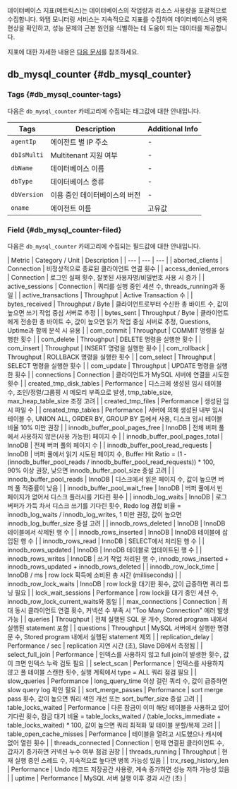 데이터베이스 지표(메트릭스)는 데이터베이스의 작업량과 리소스 사용량을 포괄적으로 수집합니다. 와탭 모니터링 서비스는 지속적으로 지표를 수집하여 데이터베이스의 병목 현상을 확인하고, 성능 문제의 근본 원인을 식별하는 데 도움이 되는 데이터를 제공합니다.

지표에 대한 자세한 내용은 [다음 문서](https://dev.mysql.com/doc/)를 참조하세요.


<AgentStatus />

## db_mysql_counter {#db_mysql_counter}

### Tags {#db_mysql_counter-tags}

다음은 `db_mysql_counter` 카테고리에 수집되는 태그값에 대한 안내입니다.

| Tags | Description | Additional Info |
| -- | -- | -- |
| `agentIp` | 에이전트 별 IP 주소 | - |
| `dbIsMulti` | Multitenant 지원 여부 | - |
| `dbName` | 데이터베이스 이름 | - |
| `dbType` | 데이터베이스 종류 | - |
| `dbVersion` | 이용 중인 데이터베이스의 버전 | - |
| `oname` | 에이전트 이름 | 고유값 |

### Field {#db_mysql_counter-filed}

다음은 `db_mysql_counter` 카테고리에 수집되는 필드값에 대한 안내입니다.

<div class='metric'>
| Metric | Category / Unit | Description |
| --- | --- | --- |
| aborted_clients | Connection | 비정상적으로 종료된 클라이언트 연결 횟수 |
| access_denied_errors | Connection | 로그인 실패 횟수, 잘못된 사용자명/비밀번호 사용 시 증가 |
| active_sessions | Connection | 쿼리를 실행 중인 세션 수, threads_running과 동일 |
| active_transactions | Throughput | Active Transaction 수 |
| bytes_received | Throughput / Byte | 클라이언트로부터 수신한 총 바이트 수, 값이 높으면 쓰기 작업 중심 서버로 추정 |
| bytes_sent | Throughput / Byte | 클라이언트에게 전송한 총 바이트 수, 값이 높으면 읽기 작업 중심 서버로 추정, Questions, Uptime과 함께 분석 시 유용 |
| com_commit | Throughput | COMMIT 명령을 실행한 횟수 |
| com_delete | Throughput | DELETE 명령을 실행한 횟수 |
| com_insert | Throughput | INSERT 명령을 실행한 횟수 |
| com_rollback | Throughput | ROLLBACK 명령을 실행한 횟수 |
| com_select | Throughput | SELECT 명령을 실행한 횟수 |
| com_update | Throughput | UPDATE 명령을 실행한 횟수 |
| connections | Connection | 클라이언트가 MySQL 서버에 연결을 시도한 횟수 |
| created_tmp_disk_tables | Performance | 디스크에 생성된 임시 테이블 수, 조인/정렬/그룹핑 시 메모리 부족으로 발생, tmp_table_size, max_heap_table_size 조정 고려 |
| created_tmp_files | Performance | 생성된 임시 파일 수 |
| created_tmp_tables | Performance | 서버에 의해 생성된 내부 임시 테이블 수, UNION ALL, ORDER BY, GROUP BY 등에서 사용, 디스크 임시 테이블 비율 10% 미만 권장 |
| innodb_buffer_pool_pages_free | InnoDB | 전체 버퍼 풀에서 사용하지 않은(사용 가능한) 페이지 수 |
| innodb_buffer_pool_pages_total | InnoDB | 전체 버퍼 풀의 페이지 수 |
| innodb_buffer_pool_read_requests | InnoDB | 버퍼 풀에서 읽기 시도된 페이지 수, Buffer Hit Ratio = (1 - (innodb_buffer_pool_reads / innodb_buffer_pool_read_requests)) * 100, 90% 이상 권장, 낮으면 innodb_buffer_pool_size 증설 고려 |
| innodb_buffer_pool_reads | InnoDB | 디스크에서 읽은 페이지 수, 값이 높으면 버퍼 풀 적중률이 낮음 |
| innodb_buffer_pool_wait_free | InnoDB | 버퍼 풀에서 빈 페이지가 없어서 디스크 플러시를 기다린 횟수 |
| innodb_log_waits | InnoDB | 로그 버퍼가 가득 차서 디스크 쓰기를 기다린 횟수, Redo log 경합 비율 = innodb_log_waits / innodb_log_writes, 1 미만 권장, 값이 높으면 innodb_log_buffer_size 증설 고려 |
| innodb_rows_deleted | InnoDB | InnoDB 테이블에서 삭제된 행 수 |
| innodb_rows_inserted | InnoDB | InnoDB 테이블에 삽입된 행 수 |
| innodb_rows_read | InnoDB | SELECT에서 처리된 행 수 |
| innodb_rows_updated | InnoDB | InnoDB 테이블로 업데이트된 행 수 |
| innodb_rows_writes | InnoDB | 쓰기 작업 처리된 행 수, innodb_rows_inserted + innodb_rows_updated + innodb_rows_deleted |
| innodb_row_lock_time | InnoDB / ms | row lock 획득에 소비된 총 시간 (milliseconds) |
| innodb_row_lock_waits | InnoDB | row lock을 대기한 횟수, 값이 급증하면 쿼리 튜닝 필요 |
| lock_wait_sessions | Performance | row lock을 대기 중인 세션 수, innodb_row_lock_current_waits와 동일 |
| max_connections | Connection | 최대 동시 클라이언트 연결 횟수, 커넥션 수 부족 시 "Too Many Connection" 에러 발생 가능 |
| queries | Throughput | 전체 실행된 SQL 문 개수, Stored program 내에서 실행된 statement 포함 |
| questions | Throughput | MySQL 서버에서 실행한 명령문 수, Stored program 내에서 실행된 statement 제외 |
| replication_delay | Performance / sec | replication 지연 시간 (초), Slave DB에서 측정됨 |
| select_full_join | Performance | 인덱스를 사용하지 않고 full join이 발생한 횟수, 값이 크면 인덱스 누락 검토 필요 |
| select_scan | Performance | 인덱스를 사용하지 않고 풀 테이블 스캔한 횟수, 실행 계획에서 type = ALL 쿼리 점검 필요 |
| slow_queries | Performance | long_query_time 이상 걸린 쿼리 수, 값이 급증하면 slow query log 확인 필요 |
| sort_merge_passes | Performance | sort merge pass 횟수, 값이 높으면 쿼리 색인 개선 또는 sort_buffer_size 증설 고려 |
| table_locks_waited | Performance | 다른 잠금이 이미 해당 테이블을 사용하고 있어 기다린 횟수, 잠금 대기 비율 = table_locks_waited / (table_locks_immediate + table_locks_waited) * 100, 값이 높으면 쿼리 최적화 및 테이블 분할/복제 고려 |
| table_open_cache_misses | Performance | 테이블을 열려고 시도했으나 캐시에 없어 열린 횟수 |
| threads_connected | Connection | 현재 연결된 클라이언트 수, 갑자기 증가하면 커넥션 누수 여부 점검 권장 |
| threads_running | Throughput | 현재 실행 중인 스레드 수, 지속적으로 높다면 병목 가능성 있음 |
| trx_rseg_history_len | Performance | Undo 레코드 저장공간 사용량, 계속 증가하면 성능 저하 가능성 있음 |
| uptime | Performance | MySQL 서버 실행 이후 경과 시간 (초) |

</div>
